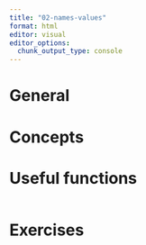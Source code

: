 ```yaml
---
title: "02-names-values"
format: html
editor: visual
editor_options: 
  chunk_output_type: console
---
```


# General

# Concepts

# Useful functions

```r

```

# Exercises
